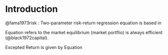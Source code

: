 # Introduction

@fama1973risk : Two-parameter risk-return regression equation is based in 

```{=tex}
\begin{equation}
x_{im}  \equiv \frac{\text{total market value of all units of assets} \ i}{\text{total market value of all assets}}
where asset (i) in the portfolio (m)
\end{equation} 
\label{Equation:BlackScholes1972}
```
Equation \ref{Equation:BlackScholes1972} refers to the market equilibrium (market portflio) is always efficient (@black1972capital).

Excepted Return is given by Equation \ref{Equation:ExpectedReturnFama1953}

```{=tex}
\begin{equation}
E(\tilde{R_i}) = \left[E(\tilde{R_m}) -S_m \sigma(\tilde{R_m} ) \right] + S_m \sigma (\tilde{R_m}) \beta_i,\\
\text{where}\\
\beta_i \equiv \frac{cov(\tilde{R_i}, \tilde{R_m})}{\sigma^2(\tilde{R_m})}
\end{equation} 
\label{Equation:ExpectedReturnFama1953}
```


